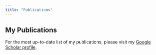 ```yaml
---
title: "Publications"
---
```


## My Publications

For the most up-to-date list of my publications, please visit my [Google Scholar profile](https://scholar.google.com/citations?user=34E1yTAAAAAJ&hl=en){target='_blank'}.